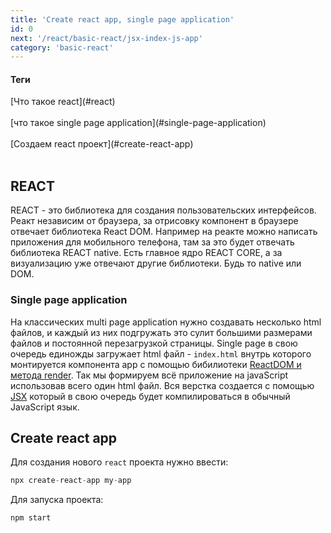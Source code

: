 ```yaml
---
title: 'Create react app, single page application'
id: 0
next: '/react/basic-react/jsx-index-js-app'
category: 'basic-react'
---
```


<div className='mdHead'>

#### Теги

<div className = 'tag_react'>[Что такое react](#react)</div> <br/>
<div className = 'tag_react'>[что такое single page application](#single-page-application)</div> <br/>
<div className = 'tag_react'>[Создаем react проект](#create-react-app)</div> <br/>

</div>

## REACT ##

REACT - это библиотека для создания пользовательских интерфейсов. Реакт независим от браузера, за отрисовку компонент в браузере отвечает библиотека React DOM.
Например на реакте можно написать приложения для мобильного телефона, там за это будет  отвечать библиотека REACT native.  Есть главное ядро REACT CORE, а за визуализацию уже отвечают другие библиотеки.
Будь то native или DOM.

### Single page application ###
На классических multi page application нужно создавать несколько html файлов, и каждый из них подгружать это сулит большими размерами файлов и постоянной перезагрузкой страницы.
Single page в свою очередь единожды загружает html файл -  `index.html` внутрь которого монтируется компонента app с помощью бибилиотеки [ReactDOM и метода render](#).
Так мы формируем всё приложение на javaScript использовав всего один html файл. Вся верстка создается с помощью [JSX](#) который в свою очередь будет компилироваться в обычный JavaScript язык.

## Create react app ##
Для создания нового `react` проекта нужно ввести:
```javaScript
npx create-react-app my-app
```
Для запуска проекта:
```javaScript
npm start
```

